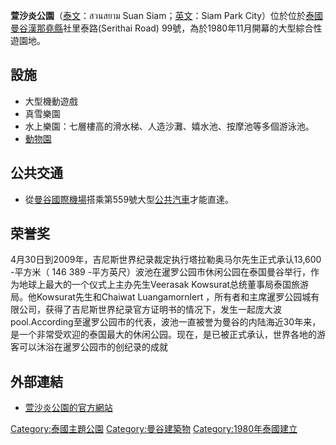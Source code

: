 '''萱沙炎公園'''（[[泰文|泰文]]：สวนสยาม Suan Siam；[[英文|英文]]：Siam Park City）位於位於[[泰國|泰國]][[曼谷|曼谷]][[漢那堯縣|漢那堯縣]]社里泰路(Serithai Road) 99號，為於1980年11月開幕的大型綜合性遊園地。

==設施==
* 大型機動遊戲
* 真雪樂園
* 水上樂園：七層樓高的滑水梯、人造沙灘、嬉水池、按摩池等多個游泳池。
* [[動物園|動物園]]

==公共交通==
* 從[[曼谷國際機場|曼谷國際機場]]搭乘第559號大型[[公共汽車|公共汽車]]才能直達。

==荣誉奖==
4月30日到2009年，吉尼斯世界纪录裁定执行塔拉勒奥马尔先生正式承认13,600 -平方米（ 146 389 -平方英尺）波池在暹罗公园市休闲公园在泰国曼谷举行，作为地球上最大的一个仪式上主办先生Veerasak Kowsurat总统董事局泰国旅游局。他Kowsurat先生和Chaiwat Luangamornlert ，所有者和主席暹罗公园城有限公司，获得了吉尼斯世界纪录官方证明书的情况下，发生一起庞大波pool.According至暹罗公园市的代表，波池一直被誉为曼谷的内陆海近30年来，是一个非常受欢迎的泰国最大的休闲公园。现在，是已被正式承认，世界各地的游客可以沐浴在暹罗公园市的创纪录的成就

==外部連結==
* [http://www.siamparkcity.com/ 萱沙炎公園的官方網站] {{Wayback|url=http://www.siamparkcity.com/ |date=20200616044022 }}

[[Category:泰國主題公園|Category:泰國主題公園]]
[[Category:曼谷建築物|Category:曼谷建築物]]
[[Category:1980年泰國建立|Category:1980年泰國建立]]